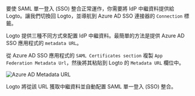 
要使 SAML 單一登入 (SSO) 整合正常運作，你需要將 IdP 中繼資料提供給 Logto。讓我們切換回 Logto，並導航到 Azure AD SSO 連接器的 `Connection` 標籤。

Logto 提供三種不同方式來配置 IdP 中繼資料。最簡單的方法是提供 Azure AD SSO 應用程式的 `metadata URL`。

從 Azure AD SSO 應用程式的 `SAML Certificates section` 複製 `App Federation Metadata Url`，然後將其粘貼到 Logto 的 `Metadata URL` 欄位中。

<img src={azureAdMetadataUrlImage} alt="Azure AD Metadata URL" />

Logto 將從該 URL 獲取中繼資料並自動配置 SAML 單一登入 (SSO) 整合。
